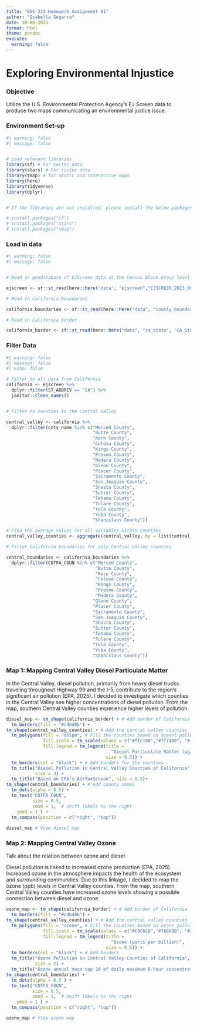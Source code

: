 ```yaml
---
title: "EDS-223 Homework Assignment #1"
author: "Isabella Segarra"
date: 10-06-2025
format: html
theme: pandoc
execute: 
  warning: false
---
```


# Exploring Environmental Injustice

### Objective
Utilize the U.S. Environmental Protection Agency's EJ Screen data to produce two maps communicating an environmental justice issue. 


### Environment Set-up 
```r

#| warning: false  
#| message: false


# Load relevant libraries
library(sf) # For vector data
library(stars) # For raster data 
library(tmap) # for static and interactive maps
library(here) 
library(tidyverse)
library(dplyr)


# If the libraries are not installed, please install the below packages. 

# install.packages("sf")
# install.packages("stars")
# install.packages("tmap")
```
### Load in data
```r

#| warning: false  
#| message: false


# Read in geodatabase of EJScreen data at the Census Block Group level

ejscreen <- sf::st_read(here::here("data", "ejscreen","EJSCREEN_2023_BG_StatePct_with_AS_CNMI_GU_VI.gdb"))

# Read in California boundaries

california_boundaries <- sf::st_read(here::here("data", "county_boundaries", "California_County_Boundaries_and_Identifiers.shp"))

# Read in California border 

california_border <- sf::st_read(here::here("data", "ca_state", "CA_State.shp"))

```

### Filter Data 
```r
#| warning: false  
#| message: false
#| echo: false 

# Filter to all data from California 
california <- ejscreen %>%
  dplyr::filter(ST_ABBREV == "CA") %>% 
  janitor::clean_names()


# Filter to counties in the Central Valley 

central_valley <- california %>%
  dplyr::filter(cnty_name %in% c("Merced County", 
                                 "Butte County",
                                 "Kern County",
                                 "Colusa County", 
                                 "Kings County", 
                                 "Fresno County", 
                                 "Madera County", 
                                 "Glenn County", 
                                 "Placer County", 
                                 "Sacramento County",
                                 "San Joaquin County", 
                                 "Shasta County", 
                                 "Sutter County", 
                                 "Tehama County", 
                                 "Tulare County", 
                                 "Yolo County", 
                                 "Yuba County", 
                                 "Stanislaus County"))

# Find the average values for all variables within counties
central_valley_counties <- aggregate(central_valley, by = list(central_valley$cnty_name), FUN = mean)

# Filter California_boundaries for only Central Valley counties 

central_boundaries <- california_boundaries %>%
  dplyr::filter(CDTFA_COUN %in% c("Merced County", 
                                  "Butte County", 
                                  "Kern County",
                                  "Colusa County", 
                                  "Kings County", 
                                  "Fresno County", 
                                  "Madera County", 
                                 "Glenn County", 
                                 "Placer County", 
                                 "Sacramento County", 
                                 "San Joaquin County", 
                                 "Shasta County", 
                                 "Sutter County", 
                                 "Tehama County", 
                                 "Tulare County", 
                                 "Yolo County", 
                                 "Yuba County", 
                                 "Stanislaus County"))

```


### Map 1: Mapping Central Valley Diesel Particulate Matter

In the Central Valley, diesel pollution, primarily from heavy diesel trucks traveling throughout Highway 99 and the I-5, contribute to the region's significant air pollution (EPA, 2025). I decided to investigate which counties in the Central Valley see higher concentrations of diesel pollution. From the map, southern Central Valley counties experience higher levels of pollution. 

```r

diesel_map <- tm_shape(california_border) + # Add border of California
  tm_borders(fill = "#c4bd8b") +
tm_shape(central_valley_counties) + # Add the central valley counties layer 
  tm_polygons(fill = "dslpm", # Fill the counties based on diesel pollution
              fill.scale = tm_scale(values = c("#ffc100","#ff7400", "#ff0000", "darkred")),
              fill.legend = tm_legend(title = 
                                        "Diesel Particulate Matter (μg/m3)", 
                                      size = 0.5)) +
  tm_borders(col = "black") + # Add borders for the counties 
  tm_title("Diesel Pollution in Central Valley Counties of California", 
           size = 3) +
  tm_title("Based on EPA’s AirToxScreen", size = 0.5)+
tm_shape(central_boundaries) + # Add county names 
  tm_dots(alpha = 0.5) +
  tm_text("CDTFA_COUN",
          size = 0.5, 
          xmod = 1,  # Shift labels to the right
    ymod = 1 ) + 
  tm_compass(position = c("right", "top")) 
  
diesel_map # View diesel map
```

### Map 2: Mapping Central Valley Ozone 

Talk about the relation between ozone and diesel 

Diesel pollution is linked to increased ozone production (EPA, 2025). Increased ozone in the atmosphere impacts the health of the ecosystem and surrounding communities. Due to this linkage, I decided to map the ozone (ppb) levels in Central Valley counties. From the map, southern Central Valley counties have increased ozone levels showing a possible connection between diesel and ozone. 

```r

ozone_map <- tm_shape(california_border) + # Add border of California
  tm_borders(fill = "#c4bd8b") +
tm_shape(central_valley_counties) + # Add the central valley counties layer 
  tm_polygons(fill = "ozone", # Fill the counties based on ozone pollution
              fill.scale = tm_scale(values = c("#C0C6CB","#7688BB", "#304FAF", "#073763")),
              fill.legend = tm_legend(title = 
                                        "Ozone (parts per billion)", 
                                      size = 0.5)) +
  tm_borders(col = "black") + # Add borders
  tm_title("Ozone Pollution in Central Valley Counties of California", 
           size = 2) +
  tm_title("Ozone annual mean top 10 of daily maximum 8-hour concentration in air. EJScreen v2.2", size = 0.5) +
tm_shape(central_boundaries) +
  tm_dots(alpha = 0.5 ) +
  tm_text("CDTFA_COUN",
          size = 0.5, 
          xmod = 1,  # Shift labels to the right
    ymod = 1 ) +
  tm_compass(position = c("right", "top"))

ozone_map # View ozone map

```

